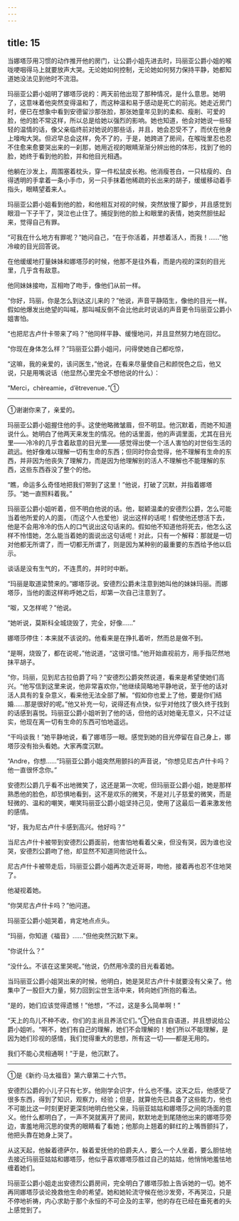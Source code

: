 ```yaml
---
---
---
```

title: 15
---





当娜塔莎用习惯的动作推开他的房门，让公爵小姐先进去时，玛丽亚公爵小姐的喉咙哽咽得马上就要放声大哭。无论她如何控制，无论她如何努力保持平静，她都知道她没法见到他时不流泪。

玛丽亚公爵小姐明了娜塔莎说的：两天前他出现了那种情况，是什么意思。她明了，这意味着他突然变得温和了，而这种温和易于感动是死亡的前兆。她走近房门时，便已在想象中看到安德留沙那张脸，那张她童年见到的柔和、瘦削、可爱的脸，他的脸不常这样，所以总是给她以强烈的影响。她也知道，他会对她说一些轻轻的温情的话，像父亲临终前对她说的那些话，并且，她会忍受不了，而伏在他身上嚎啕大哭。但迟早总会这样，免不了的，于是，她跨进了房间，在喉咙里忍也忍不住愈来愈要哭出来的一刹那，她用近视的眼睛渐渐分辨出他的体形，找到了他的脸，她终于看到他的脸，并和他目光相遇。

他躺在沙发上，周围塞着枕头，穿一件松鼠皮长袍。他消瘦苍白，一只枯瘦的、白得透明的手拿着一条小手巾，另一只手抹着他稀疏的长出来的胡子，缓缓移动着手指头，眼睛望着来人。

玛丽亚公爵小姐看到他的脸，和他相互对视的时候，突然放慢了脚步，并且感觉到眼泪一下子干了，哭泣也止住了。捕捉到他的脸上和眼里的表情，她突然胆怯起来，觉得自己有罪。

“可我在什么地方有罪呢？”她问自己，“在于你活着，并想着活人，而我！……”他冷峻的目光回答说。

在他缓缓地打量妹妹和娜塔莎的时候，他那不是往外看，而是内视的深刻的目光里，几乎含有敌意。

他同妹妹接吻，互相吻了吻手，像他们从前一样。

“你好，玛丽，你是怎么到达这儿来的？”他说，声音平静陌生，像他的目光一样。假如他爆发出绝望的叫喊，那叫喊反倒不会比他此时说话的声音更令玛丽亚公爵小姐害怕。

“也把尼古卢什卡带来了吗？”他同样平静、缓慢地问，并且显然努力地在回忆。

“你现在身体怎么样？”玛丽亚公爵小姐问，问得使她自己都吃惊，

“这嘛，我的亲爱的，该问医生，”他说，在看来尽量使自己和颜悦色之后，他又说，只是用嘴说话（他显然心里完全不想他说的什么）：

“Merci，chèreamie，d’êtrevenue．”①

--------

①谢谢你来了，亲爱的。

玛丽亚公爵小姐握住他的手。这使他略微皱眉，但不明显。他沉默着，而她不知道说什么。她明白了他两天来发生的情况。他的话里面，他的声调里面，尤其在目光里——冷冷的几乎含着敌意的目光里——感觉得出使一个活人害怕的对世俗生活的疏远。他好像难以理解一切有生命的东西；但同时你会觉得，他不理解有生命的东西，并非因为他丧失了理解力，而是因为他理解别的活人不理解也不能理解的东西，这些东西吞没了整个的他。

“瞧，命运多么奇怪地把我们带到了这里！”他说，打破了沉默，并指着娜塔莎。“她一直照料着我。”

玛丽亚公爵小姐听着，但不明白他说的话。他，聪颖温柔的安德烈公爵，怎么可能当着他所爱的人的面，（而这个人也爱他）说出这样的话呢！假使他还想活下去，他是不会用冷冷的伤人的口气说出这句话来的。假如他不知道他将死去，他怎么这样不怜惜她，怎么能当着她的面说出这句话呢！对此，只有一个解释：那就是一切对他都无所谓了，而一切都无所谓了，则是因为某种别的最重要的东西给予他以启示。

谈话是没有生气的，不连贯的，并时时中断。

“玛丽是取道梁赞来的。”娜塔莎说。安德烈公爵未注意到她叫他的妹妹玛丽。而娜塔莎，当他的面这样称呼她之后，却第一次自己注意到了。

“呶，又怎样呢？”他说。

“她听说，莫斯科全城烧毁了，完全，好像……”

娜塔莎停住：本来就不该说的。他看来是在挣扎着听，然而总是做不到。

“是啊，烧毁了，都在说呢，”他说道，“这很可惜。”他开始直视前方，用手指茫然地抹平胡子。

“你，玛丽，见到尼古拉伯爵了吗？”安德烈公爵突然说道，看来是希望使她们高兴。“他写信到这里来说，他非常喜欢你，”他继续简略地平静地说，至于他的话对活人具有的复杂意义，看来他无法全部了解。“假如你也爱上了他，要是你们结婚……那是很好的呢。”他又补充一句，说得还有点快，似乎对他找了很久终于找到的话感到喜悦。玛丽亚公爵小姐听到了他的话，但他的话对她毫无意义，只不过证实，他现在离一切有生命的东西可怕地遥远。

“干吗谈我！”她平静地说，看了娜塔莎一眼。感觉到她的目光停留在自己身上，娜塔莎没有抬头看她。大家再度沉默。

“Andre，你想……”玛丽亚公爵小姐突然用颤抖的声音说，“你想见尼古卢什卡吗？他一直很怀念你。”

安德烈公爵几乎看不出地微笑了，这还是第一次呢，但玛丽亚公爵小姐，她是那样熟悉他的脸色，却恐惧地看到，这不是欢乐的微笑，不是对儿子慈爱的微笑，而是轻微的、温和的嘲笑，嘲笑玛丽亚公爵小姐坚持己见，使用了这最后一着来激发他的感情。

“好，我为尼古卢什卡感到高兴。他好吗？”

当尼古卢什卡被带到安德烈公爵面前，他害怕地看着父亲，但没有哭，因为谁也没哭，安德烈公爵吻了他，却显然不知道同他说什么。

尼古卢什卡被带走后，玛丽亚公爵小姐再次走近哥哥，吻他，接着再也忍不住地哭了。

他凝视着她。

“你哭尼古卢什卡吗？”他问道。

玛丽亚公爵小姐哭着，肯定地点点头。

“玛丽，你知道《福音》……”但他突然沉默下来。

“你说什么？”

“没什么。不该在这里哭呢。”他说，仍然用冷漠的目光看着她。

当玛丽亚公爵小姐哭出来的时候，他明白，她是哭尼古卢什卡就要没有父亲了。他集中了一股巨大力量，努力回到尘世生活中来，转向她们所抱的看法。

“是的，她们应该觉得遗憾！”他想，“不过，这是多么简单啊！”

“天上的鸟儿不种不收，你们的主尚且养活它们。”①他自言自语道，并且想说给公爵小姐听。“啊不，她们有自己的理解，她们不会理解的！她们所以不能理解，是因为她们珍视的感情，我们觉得重大的思想，所有这一切——都是无用的。

我们不能心灵相通啊！”于是，他沉默了。

--------

①是《新约·马太福音》第六章第二十六节。

安德烈公爵的小儿子只有七岁。他刚学会识字，什么也不懂。这天之后，他感受了很多东西，得到了知识，观察力，经验；但是，就算他先已具备了这些能力，他也不可能比这一时刻更好更深刻地明白他父亲，玛丽亚姑姑和娜塔莎之间的场面的意义。他什么都明白了，一声不哭就离开了房间，默默地走到尾随他出来的娜塔莎旁边，害羞地用沉思的俊秀的眼睛看了看她；他那向上翘着的鲜红的上嘴唇颤抖了，他把头靠在她身上哭了。

从这天起，他躲着德萨尔，躲着爱抚他的伯爵夫人，要么一个人坐着，要么胆怯地去接近玛丽亚姑姑和娜塔莎，他似乎喜欢娜塔莎胜过自己的姑姑，他悄悄地羞怯地缠着她们。

玛丽亚公爵小姐走出安德烈公爵房间，完全明白了娜塔莎脸上告诉她的一切。她不再同娜塔莎谈论挽救他生命的希望。她和她轮流守候在他沙发旁，不再哭泣，只是不停地祈祷，内心求助于那个永恒的不可企及的主宰，他的存在已经在垂死者的头上感觉到了。